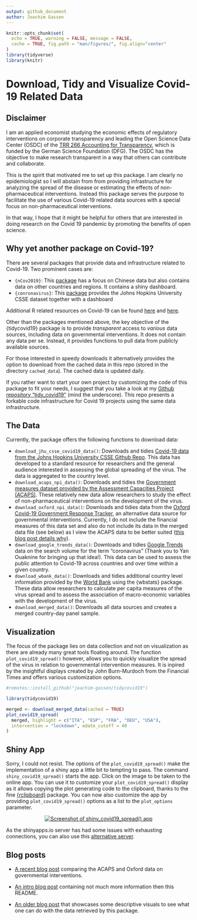 ```yaml
---
output: github_document
author: Joachim Gassen
---
```


```r
knitr::opts_chunk$set(
  echo = TRUE, warning = FALSE, message = FALSE, 
  cache = TRUE, fig.path = "man/figures/", fig.align="center"
)
library(tidyverse)
library(knitr)
```

# Download, Tidy and Visualize Covid-19 Related Data

## Disclaimer

I am an applied economist studying the economic effects of regulatory interventions on corporate transparency and leading the Open Science Data Center (OSDC) of the [TRR 266 Accounting for Transparency](https://accounting-for-transparency.de), which is funded by the German Science Foundation (DFG).
The OSDC has the objective to make research transparent in a way that others can contribute and collaborate.

This is the spirit that motivated me to set up this package. I am clearly no epidemiologist so I will abstain from from providing infrastructure for analyzing the spread of the disease or estimating the effects of non-pharmaceutical interventions. Instead this package serves the purpose to  facilitate the use of various Covid-19 related data sources with a special focus on non-pharmaceutical interventions.

In that way, I hope that it might be helpful for others that are interested in doing research on the Covid 19 pandemic by promoting the benefits of open science.


## Why yet another package on Covid-19?

There are several packages that provide data and infrastructure related to Covid-19. Two prominent cases are:

- `{nCov2019}`: This [package](https://github.com/GuangchuangYu/nCov2019) has a focus on Chinese data but also contains data on other countries and regions. It contains a shiny dashboard. 
- `{conronavirus}`: This [package](https://github.com/RamiKrispin/coronavirus) provides
the Johns Hopkins University CSSE dataset together with a dashboard

Additional R related resources on Covid-19 can be found [here](https://www.statsandr.com/blog/top-r-resources-on-covid-19-coronavirus/) and [here](https://github.com/mine-cetinkaya-rundel/covid19-r).

Other than the packages mentioned above, the key objective of the {tidycovid19} package is to provide *transparent* access to *various* data sources, including data on governmental interventions. It does not contain any data per se. Instead, it provides functions to pull data from publicly available sources.

For those interested in speedy downloads it alternatively provides the option to download from the cached data in this repo (stored in the directory `cached_data`). The cached data is updated daily.

If you rather want to start your own project by customizing the code of this package to fit your needs, I suggest that you take a look at my [Github repository "tidy_covid19"](https://github.com/joachim-gassen/tidy_covid19) (mind the underscore).
This repo presents a forkable code infrastructure for Covid 19 projects using the same data infrastructure.

## The Data

Currently, the package offers the following functions to download data:

- `download_jhu_csse_covid19_data()`: Downloads and tidies [Covid-19 data from the Johns Hopkins University CSSE Github Repo](https://github.com/CSSEGISandData/COVID-19). This data has developed to a standard resource for researchers and the general audience 
interested in assessing the global spreading of the virus. The data is aggregated to the country level.
- `download_acaps_npi_data()`: Downloads and tidies the [Government measures dataset provided by the Assessment Capacities Project (ACAPS)](https://www.acaps.org/covid19-government-measures-dataset). These relatively new data allow researchers to study the effect of non-pharmaceutical interventions on the development of the virus. 
- `download_oxford_npi_data()`: Downloads and tidies data from the [Oxford Covid-19 Government Response Tracker](https://www.bsg.ox.ac.uk/research/research-projects/oxford-covid-19-government-response-tracker), an alternative data source for governmental interventions. Currently, I do not include the financial measures of this data set and also do not include its data in the merged data file (see below) as I view the ACAPS data to be better suited ([this blog post details why](https://joachim-gassen.github.io/2020/04/exploring-and-benchmarking-oxford-government-response-data/)). 
- `download_google_trends_data()`: Downloads and tidies [Google Trends](https://trends.google.com/trends/) data on the search volume for the term "coronavirus" (Thank you to Yan Ouaknine for bringing up that idea!). This data can be used to assess the public attention to Covid-19 across countries and over time within a given country.
- `download_wbank_data()`: Downloads and tidies additional country level information provided by the [World Bank](https://data.worldbank.org) using the {wbstats} package. These data allow researchers to calculate per capita measures of the virus spread and to assess the association of macro-economic variables with the development of the virus.
- `download_merged_data()`: Downloads all data sources and creates a merged country-day panel sample.


## Visualization

The focus of the package lies on data collection and not on visualization as there are already many great tools floating around. The function `plot_covid19_spread()` however, allows you to quickly visualize the spread of the virus in relation to governmental intervention measures. It is inpired by the insightful displays created by John Burn-Murdoch from the Financial Times and offers various customization options.

```r
#remotes::install_github("joachim-gassen/tidycovid19")

library(tidycovid19)

merged <- download_merged_data(cached = TRUE)
plot_covid19_spread(
  merged, highlight = c("ITA", "ESP", "FRA", "DEU", "USA"),
  intervention = "lockdown", edate_cutoff = 40
)
```


## Shiny App

Sorry, I could not resist. The options of the `plot_covid19_spread()` make the 
implementation of a shiny app a little bit to tempting to pass. The command
`shiny_covid19_spread()` starts the app. Click on the image to be taken to the 
online app. You can use it to customize your `plot_covid19_spread()`
display as it allows copying the plot generating code to the clipboard,
thanks to the fine [{rclipboard}](https://github.com/sbihorel/rclipboard) 
package. You can now also customize the app by providing `plot_covid19_spread()`
options as a list to the `plot_options` parameter.

<center>
[![Screenshot of `shiny_covid19_spread()` app](man/figures/shiny_covid19_spread.png)](https://jgassen.shinyapps.io/tidycovid19/)
</center>

As the shinyapps.io server has had some issues with exhausting connections, you can also
use this [alternative server](https://trr266.wiwi.hu-berlin.de/shiny/tidycovid19/).


## Blog posts

- [A recent blog post](https://joachim-gassen.github.io/2020/04/exploring-and-benchmarking-oxford-government-response-data/) comparing the ACAPS and Oxford data on governmental interventions.

- [An intro blog post](https://joachim-gassen.github.io/2020/03/meet-tidycovid19-yet-another-covid-19-related-r-package/) containing not much more information then this README.

- [An older blog post](https://joachim-gassen.github.io/2020/03/merge-covid-19-data-with-governmental-interventions-data/) that showcases some descriptive visuals to see what one can do with the data retrieved by this package.


